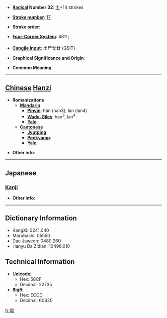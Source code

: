 * '''[[Wiktionary:Chinese radical index| Radical]] Number 32''': [[Wiktionary:Chinese radical index 土|土]]+14 strokes

* '''[[Wiktionary:Chinese total strokes index|Stroke number]]''': [[Wiktionary:Chinese total strokes index 17|17]]

* '''Stroke order''': 

* '''[[Wiktionary:Chinese four corner index|Four-Corner System]]''': 4811<sub>7</sub>

* '''[[Wiktionary:Chinese Cangjie index|Cangjie input]]''': 土尸戈廿 (GSIT)

* '''Graphical Significance and Origin''': 

* '''Common Meaning'''

----

== [[Chinese]] [[Hanzi]] ==

* '''Romanizations'''
** '''[[Mandarin]]'''
*** '''[[Pinyin]]''': hǎn (han3), làn (lan4)
*** '''[[Wade-Giles]]''': han<sup>3</sup>, lan<sup>4</sup>
*** '''[[Yale]]''': 
** '''[[Cantonese]]'''
*** '''[[Jyutping]]''':
*** '''[[Penkyamp]]''': 
*** '''[[Yale]]''': 

* '''Other info''': 

----

==Japanese==
===[[Kanji]]===
{{kanji|on readings=[[かん]] (kan), [[おん]] (on)|kun readings=}}

* '''Other info''':  

----

== Dictionary Information ==

* KangXi: 0241.040
* Morobashi: 05550
* Dae Jaweon: 0480.260
* Hanyu Da Zidian: 10496.010

== Technical Information ==

* '''Unicode''':
** Hex: 58CF
** Decimal: 22735
* '''Big5''':
** Hex: ECCC
** Decimal: 60620

[[fr:壏]]